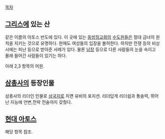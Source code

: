 [[목차]]

== [[그리스]]에 있는 산 ==
같은 이름의 아토스 반도에 있다. 이 곳에 있는 [[동방정교회]]의 [[수도원]]들은 절대 금녀의 원칙을 지키는 것으로 유명하다. 현재도 여성들의 입장을 불허한다. 하지만 전쟁 등의 비상시에는 피난 등으로 받아준 사례가 있다. 물론 [[남장]] 등으로 다른 사람들의 눈을 속이고 몰래 들어간 사람들이 있기는 하다.

아래 2,3 항목의 어원.


== [[삼총사]]의 등장인물 ==
삼총사의 리더인 인물로 [[삼국지]]로 치면 유비의 포지션. 리더답게 리더쉽과 통솔력, 뛰어난 지능에 언변,전략 전술까지 갖췄다.  


== [[현대 아토스]] ==
해당 항목 참조.

